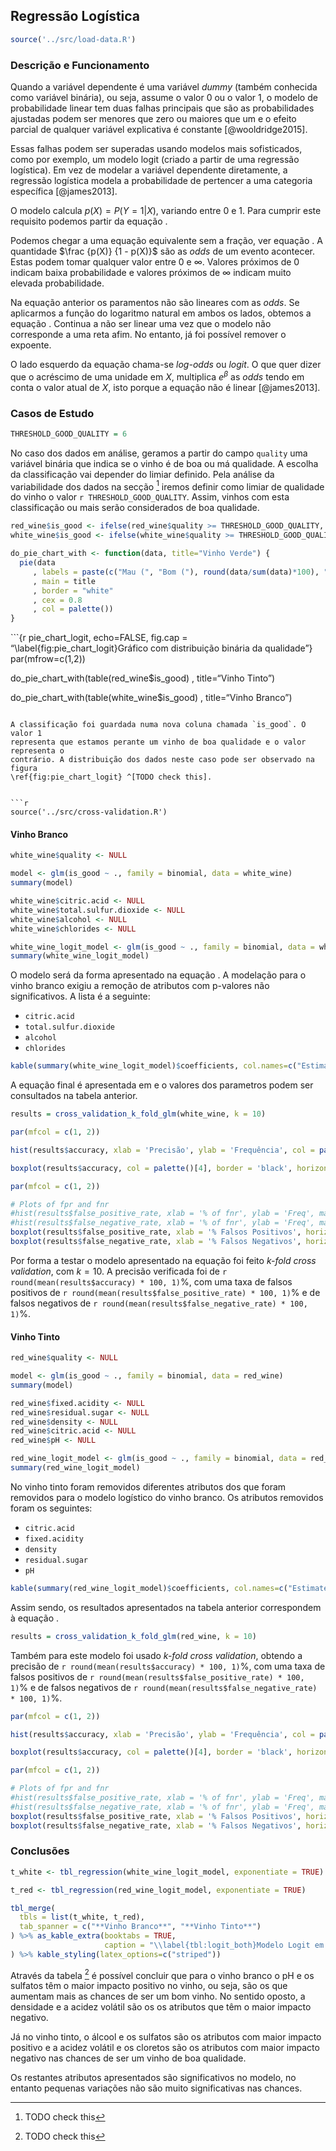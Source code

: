 ## Regressão Logística {#sec:glm}

```r
source('../src/load-data.R')
```

### Descrição e Funcionamento

Quando a variável dependente é uma variável _dummy_ (também conhecida como
variável binária), ou seja, assume o valor 0 ou o valor 1, o modelo de
probabilidade linear tem duas falhas principais que são as probabilidades
ajustadas podem ser menores que zero ou maiores que um e o efeito parcial de
qualquer variável explicativa é constante [@wooldridge2015].

Essas falhas podem ser superadas usando modelos mais sofisticados, como por
exemplo, um modelo logit (criado a partir de uma regressão logística). Em vez
de modelar a variável dependente diretamente, a regressão logística modela a
probabilidade de pertencer a uma categoria específica [@james2013].

O modelo calcula $p(X) = P(Y = 1 | X)$, variando entre 0 e 1. Para cumprir este
requisito podemos partir da equação \ref{eq:starting_point}.

\begin{equation}\label{eq:starting_point}
p(X) = \frac {e^{\beta_0 + \beta_1 X} } { 1 + e^{\beta_0 + \beta_1 X} }
\end{equation}

Podemos chegar a uma equação equivalente sem a fração, ver equação
\ref{eq:odds}. A quantidade $\frac {p(X)} {1 - p(X)}$ são as _odds_ de um evento
acontecer. Estas podem tomar qualquer valor entre 0 e $\infty$. Valores próximos
de 0 indicam baixa probabilidade e valores próximos de $\infty$ indicam muito
elevada probabilidade.

\begin{equation}\label{eq:odds}
\frac{p(X)}{1-p(X)} = e^{\beta_0 + \beta_1 X}
\end{equation}

Na equação anterior os paramentos não são lineares com as _odds_. Se aplicarmos
a função do logaritmo natural em ambos os lados, obtemos a equação
\ref{eq:logit}. Continua a não ser linear uma vez que o modelo não corresponde a
uma reta afim. No entanto, já foi possível remover o expoente.

\begin{equation}\label{eq:logit}
\log{\left(\frac{p(X)}{1-p(X)}\right)} = \beta_0 + \beta_1 X
\end{equation}

O lado esquerdo da equação \ref{eq:logit} chama-se _log-odds_ ou _logit_. O que
quer dizer que o acréscimo de uma unidade em $X$, multiplica $e^{\beta}$ as
_odds_ tendo em conta o valor atual de $X$, isto porque a equação não é linear
[@james2013].

### Casos de Estudo

```r
THRESHOLD_GOOD_QUALITY = 6
```

No caso dos dados em análise, geramos a partir do campo `quality` uma variável
binária que indica se  o vinho é de boa ou má qualidade. A escolha da classificação
vai depender do limiar definido. Pela análise da variabilidade dos dados na
secção \ref{sec:data} ^[TODO check this] iremos definir como limiar de qualidade do vinho o
valor `r THRESHOLD_GOOD_QUALITY`. Assim, vinhos com esta classificação ou
mais serão considerados de boa qualidade.

```r
red_wine$is_good <- ifelse(red_wine$quality >= THRESHOLD_GOOD_QUALITY, 1, 0)
white_wine$is_good <- ifelse(white_wine$quality >= THRESHOLD_GOOD_QUALITY, 1, 0)
```

```r
do_pie_chart_with <- function(data, title="Vinho Verde") {
  pie(data
     , labels = paste(c("Mau (", "Bom ("), round(data/sum(data)*100), "%)", sep="")
     , main = title
     , border = "white"
     , cex = 0.8
     , col = palette())
}
```

```{r pie_chart_logit, echo=FALSE, fig.cap = "\\label{fig:pie_chart_logit}Gráfico com distribuição binária da qualidade"}
par(mfrow=c(1,2))

do_pie_chart_with(table(red_wine$is_good)
            , title="Vinho Tinto")

do_pie_chart_with(table(white_wine$is_good)
            , title="Vinho Branco")
```

A classificação foi guardada numa nova coluna chamada `is_good`. O valor 1
representa que estamos perante um vinho de boa qualidade e o valor representa o
contrário. A distribuição dos dados neste caso pode ser observado na figura
\ref{fig:pie_chart_logit} ^[TODO check this].


```r
source('../src/cross-validation.R')
```

#### Vinho Branco

```r
white_wine$quality <- NULL

model <- glm(is_good ~ ., family = binomial, data = white_wine)
summary(model)

white_wine$citric.acid <- NULL
white_wine$total.sulfur.dioxide <- NULL
white_wine$alcohol <- NULL
white_wine$chlorides <- NULL

white_wine_logit_model <- glm(is_good ~ ., family = binomial, data = white_wine)
summary(white_wine_logit_model)
```

O modelo será da forma apresentado na equação \ref{eq:logit}. A modelação para o
vinho branco exigiu a remoção de atributos com p-valores não significativos. A
lista é a seguinte:

- `citric.acid`
- `total.sulfur.dioxide`
- `alcohol`
- `chlorides`

```r
kable(summary(white_wine_logit_model)$coefficients, col.names=c("Estimate", "Std. Error", "z-value", "Pr(>|z|"), caption = "Modelo Logistico para o Vinho Branco")
```

A equação final é apresentada em \ref{eq:white_wine_logit} e o valores dos
parametros podem ser consultados na tabela anterior.

\begin{equation}\label{eq:white_wine_logit}
\begin{split}
\log{\left(\frac{p(X)}{1-p(X)}\right)} = \beta_0 + \beta_1 \cdot fixed.acidity 
                            + \beta_2 \cdot volatile.acidity + \beta_3 \cdot residual.sugar \\
                            +\ \beta_4 \cdot free.sulfur.dioxide + \beta_5 \cdot density
\end{split}
\end{equation}

```r
results = cross_validation_k_fold_glm(white_wine, k = 10)
```

```r
par(mfcol = c(1, 2))

hist(results$accuracy, xlab = 'Precisão', ylab = 'Frequência', col = palette()[4], border = 'white', density = 255, main = "")

boxplot(results$accuracy, col = palette()[4], border = 'black', horizontal = T, xlab = 'Precisão')
```

```r
par(mfcol = c(1, 2))

# Plots of fpr and fnr
#hist(results$false_positive_rate, xlab = '% of fnr', ylab = 'Freq', main = 'FPR', col = palette()[3], border = 'white', density = 255)
#hist(results$false_negative_rate, xlab = '% of fnr', ylab = 'Freq', main = 'FNR', col = palette()[1], border = 'white', density = 255)
boxplot(results$false_positive_rate, xlab = '% Falsos Positivos', horizontal = TRUE, col = palette()[3], border = 'black', density = 255)
boxplot(results$false_negative_rate, xlab = '% Falsos Negativos', horizontal = TRUE, col = palette()[1], border = 'black', density = 255)
```

Por forma a testar o modelo apresentado na equação \ref{eq:white_wine_logit} foi
feito _k-fold cross validation_, com $k = 10$. A precisão verificada foi de
`r round(mean(results$accuracy) * 100, 1)`%, com uma taxa de falsos positivos de 
`r round(mean(results$false_positive_rate) * 100, 1)`% e de falsos negativos de 
`r round(mean(results$false_negative_rate) * 100, 1)`%.

#### Vinho Tinto

```r
red_wine$quality <- NULL

model <- glm(is_good ~ ., family = binomial, data = red_wine)
summary(model)

red_wine$fixed.acidity <- NULL
red_wine$residual.sugar <- NULL
red_wine$density <- NULL
red_wine$citric.acid <- NULL
red_wine$pH <- NULL

red_wine_logit_model <- glm(is_good ~ ., family = binomial, data = red_wine)
summary(red_wine_logit_model)
```

No vinho tinto foram removidos diferentes atributos dos que foram removidos para
o modelo logístico do vinho branco. Os atributos removidos foram os seguintes:

- `citric.acid`
- `fixed.acidity`
- `density`
- `residual.sugar`
- `pH`

```r
kable(summary(red_wine_logit_model)$coefficients, col.names=c("Estimate", "Std. Error", "z-value", "Pr(>|z|"), caption = "Modelo Logistico para o Vinho Tinto")
```

Assim sendo, os resultados apresentados na tabela anterior correspondem à
equação \ref{eq:red_wine_logit}.

\begin{equation}\label{eq:red_wine_logit}
\begin{split}
\log{\left(\frac{p(X)}{1-p(X)}\right)} = \beta_0 + \beta_1 \cdot volatile.acidity 
                            + \beta_2 \cdot chlorides + \beta_3 \cdot total.sulfur.dioxide \\
                            +\ \beta_4 \cdot free.sulfur.dioxide
\end{split}
\end{equation}

```r
results = cross_validation_k_fold_glm(red_wine, k = 10)
```

Também para este modelo foi usado _k-fold cross validation_, obtendo a precisão 
de `r round(mean(results$accuracy) * 100, 1)`%, com uma taxa de falsos positivos de 
`r round(mean(results$false_positive_rate) * 100, 1)`% e de falsos negativos de 
`r round(mean(results$false_negative_rate) * 100, 1)`%.

```r
par(mfcol = c(1, 2))

hist(results$accuracy, xlab = 'Precisão', ylab = 'Frequência', col = palette()[4], border = 'white', density = 255, main = "")

boxplot(results$accuracy, col = palette()[4], border = 'black', horizontal = T, xlab = 'Precisão')
```

```r
par(mfcol = c(1, 2))

# Plots of fpr and fnr
#hist(results$false_positive_rate, xlab = '% of fnr', ylab = 'Freq', main = 'FPR', col = palette()[3], border = 'white', density = 255)
#hist(results$false_negative_rate, xlab = '% of fnr', ylab = 'Freq', main = 'FNR', col = palette()[1], border = 'white', density = 255)
boxplot(results$false_positive_rate, xlab = '% Falsos Positivos', horizontal = TRUE, col = palette()[3], border = 'black', density = 255)
boxplot(results$false_negative_rate, xlab = '% Falsos Negativos', horizontal = TRUE, col = palette()[1], border = 'black', density = 255)
```

### Conclusões

```r
t_white <- tbl_regression(white_wine_logit_model, exponentiate = TRUE)

t_red <- tbl_regression(red_wine_logit_model, exponentiate = TRUE)

tbl_merge(
  tbls = list(t_white, t_red),
  tab_spanner = c("**Vinho Branco**", "**Vinho Tinto**")
) %>% as_kable_extra(booktabs = TRUE,
                     caption = "\\label{tbl:logit_both}Modelo Logit em formato de Odds"
) %>% kable_styling(latex_options=c("striped"))
```

Através da tabela \ref{tbl:logit_both} ^[TODO check this] é possível concluir
que para o vinho branco o pH e os sulfatos têm o maior impacto positivo no
vinho, ou seja, são os que aumentam mais as chances de ser um bom vinho.
No sentido oposto, a densidade e a acidez volátil são os os atributos que
têm o maior impacto negativo.

Já no vinho tinto, o álcool e os sulfatos são os atributos com maior impacto
positivo e a acidez volátil e os cloretos são os atributos com maior impacto negativo nas chances de ser um vinho de boa qualidade.

Os restantes atributos apresentados são significativos no modelo, no entanto
pequenas variações não são muito significativas nas chances.
